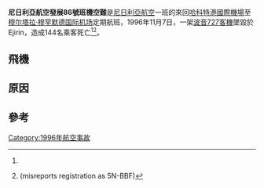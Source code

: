 
{{Infobox Airliner accident
|name             = ADC Airlines Flight 86
|occurrence_type  = Accident
|image            = TAA Boeing 727-76 Pryde.jpg
|image_size       = 200px
|alt              = 
|caption          = 波音727客機
|Date             = 1996年11月7日
|Type             = 操作失誤
|Site             = Ejirin<ref name="ADC*^">{{cite web|url=http://aviation-safety.net/database/record.php?id=19961107-0|title=ADC Airlines Flight 86|date=2008-11-20|accessdate=2012-01-23|archive-date=2012-03-23|archive-url=https://web.archive.org/web/20120323175442/http://aviation-safety.net/database/record.php?id=19961107-0|dead-url=no}}</ref>
|coordinates      = 
<!--These 17 entries for single-aircraft occurrence:------>
|Aircraft_type    = [[波音727|波音727]]<ref name="ADC*^"/>
|aircraft_name    = 
|Operator         = [[尼日利亞航空|尼日利亞航空]]<ref name="ADC*^"/>
|Tail_number      = 5N-BBG<ref name="ADC*^"/>
|Origin           = [[哈科特港國際機場|哈科特港國際機場]]<ref name="ADC*^"/>
|Destination      = [[穆尔塔拉·穆罕默德国际机场|穆尔塔拉·穆罕默德国际机场]]<ref name="ADC*^"/>
|Passengers       = 134<ref name="ADC*^"/>
|Crew             = 10<ref name="ADC*^"/>
|Injuries         = 
|Fatalities       = 144<ref name="ADC*^"/>
|Survivors        = 0<ref name="ADC*^"/>
}}

'''尼日利亞航空發展86號班機空難'''是[[尼日利亞航空|尼日利亞航空]]一班的來回[[哈科特港國際機場|哈科特港國際機場]]至[[穆尔塔拉·穆罕默德国际机场|穆尔塔拉·穆罕默德国际机场]]定期航班，1996年11月7日，一架[[波音727|波音727]][[客機|客機]]墜毀於Ejirin，造成144名乘客死亡<ref name="ADC*^"/><ref>{{cite news |title=ADC 727 Crash |work=Flight International |date=13–19 November 1996 |page=6 }} (misreports registration as 5N-BBF)</ref>。


==飛機==


==原因==


==參考==
<references/>

{{1996年航空事故}}
[[Category:1996年航空事故|Category:1996年航空事故]]